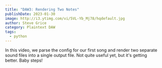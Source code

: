 ```yaml
---
title: "DAW3: Rendering Two Notes"
publishDate: 2023-01-30
image: http://i3.ytimg.com/vi/5VL-Yb_Mj78/hqdefault.jpg
author: Steve Grice
category: Plaintext DAW
tags:
  - python
---
```


In this video, we parse the config for our first song and render two separate sound files into a single output file. Not quite useful yet, but it's getting better. Baby steps!


<BlogYoutubeVideo videoId="5VL-Yb_Mj78" />

